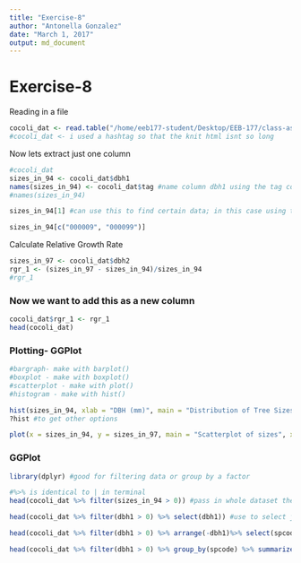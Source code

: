 ```yaml
---
title: "Exercise-8"
author: "Antonella Gonzalez"
date: "March 1, 2017"
output: md_document
---
```

# Exercise-8

Reading in a file
```r
cocoli_dat <- read.table("/home/eeb177-student/Desktop/EEB-177/class-assignments/cocoli.txt", header = TRUE)
#cocoli_dat <- i used a hashtag so that the knit html isnt so long
```

Now lets extract just one column
```r
#cocoli_dat
sizes_in_94 <- cocoli_dat$dbh1
names(sizes_in_94) <- cocoli_dat$tag #name column dbh1 using the tag column
#names(sizes_in_94)
```

```r
sizes_in_94[1] #can use this to find certain data; in this case using the tag
```

```r
sizes_in_94[c("000009", "000099")]
```

Calculate Relative Growth Rate
```r
sizes_in_97 <- cocoli_dat$dbh2
rgr_1 <- (sizes_in_97 - sizes_in_94)/sizes_in_94
#rgr_1
```

### Now we want to add this as a new column
```r
cocoli_dat$rgr_1 <- rgr_1
head(cocoli_dat)
```

### Plotting- GGPlot
```r
#bargraph- make with barplot()
#boxplot - make with boxplot()
#scatterplot - make with plot()
#histogram - make with hist()

hist(sizes_in_94, xlab = "DBH (mm)", main = "Distribution of Tree Sizes in Cocoli (1994)") #making an x label and main title
?hist #to get other options
```


```r
plot(x = sizes_in_94, y = sizes_in_97, main = "Scatterplot of sizes", xlab="Size in 94(mm)", ylab="Size in 97(mm)", pch = 5, col="violet", log="xy") #pch changes the shape, col changes color, log expands the scale so you can see points better
```


### GGPlot
```r
library(dplyr) #good for filtering data or group by a factor

#%>% is identical to | in terminal
head(cocoli_dat %>% filter(sizes_in_94 > 0)) #pass in whole dataset then filter using the condition; now we have less rows!
```

```r
head(cocoli_dat %>% filter(dbh1 > 0) %>% select(dbh1)) #use to select just one column
```

```r
head(cocoli_dat %>% filter(dbh1 > 0) %>% arrange(-dbh1)%>% select(spcode)) #arrange in desending order, then find the species code
```

```r
head(cocoli_dat %>% filter(dbh1 > 0) %>% group_by(spcode) %>% summarize(mean_dbh_1994 = mean(dbh1)))
```

```r

```